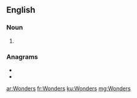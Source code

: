 {{also|wonders}}
==English==

===Noun===
{{head|en|noun plural form}}

# {{plural of|Wonder|lang=en}}

===Anagrams===
* {{l|en|downers}}
* {{l|en|red snow}}

[[ar:Wonders]]
[[fr:Wonders]]
[[ku:Wonders]]
[[mg:Wonders]]